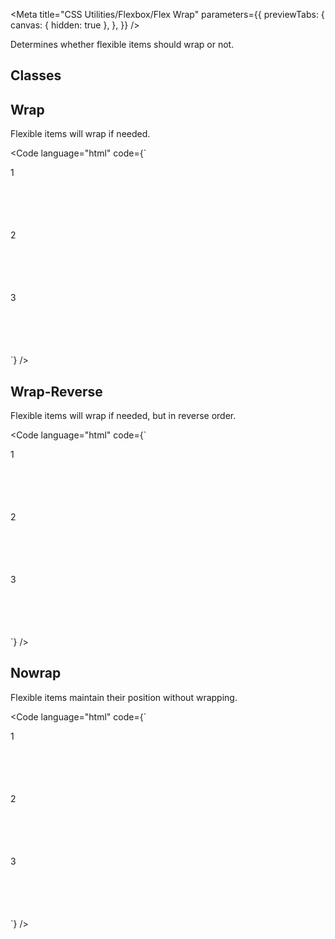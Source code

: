 
<Meta
  title="CSS Utilities/Flexbox/Flex Wrap"
  parameters={{
    previewTabs: {
      canvas: { hidden: true },
    },
  }}
/>

<Banner label="Flex Wrap" section="CSS Utilities" color="green" />

<Lead>Determines whether flexible items should wrap or not.</Lead>

## Classes

<CssFlexboxWrap />

## Wrap

Flexible items will wrap if needed.

<Code
  language="html"
  code={`
<div class="is-flex is-flex-wrap-wrap" style="max-width: 500px">
  <div class="is-flex is-align-items-center is-justify-content-center has-background-green-3 m-normal has-radius-normal" style="min-width: 200px; min-height: 100px">1</div>
  <div class="is-flex is-align-items-center is-justify-content-center has-background-green-3 m-normal has-radius-normal" style="min-width: 200px; min-height: 100px">2</div>
  <div class="is-flex is-align-items-center is-justify-content-center has-background-green-3 m-normal has-radius-normal" style="min-width: 200px; min-height: 100px">3</div>
</div>
`}
/>

## Wrap-Reverse

Flexible items will wrap if needed, but in reverse order.

<Code
  language="html"
  code={`
<div class="is-flex is-flex-wrap-wrap-reverse" style="max-width: 500px">
  <div class="is-flex is-align-items-center is-justify-content-center has-background-green-3 m-normal has-radius-normal" style="min-width: 200px; min-height: 100px">1</div>
  <div class="is-flex is-align-items-center is-justify-content-center has-background-green-3 m-normal has-radius-normal" style="min-width: 200px; min-height: 100px">2</div>
  <div class="is-flex is-align-items-center is-justify-content-center has-background-green-3 m-normal has-radius-normal" style="min-width: 200px; min-height: 100px">3</div>
</div>
`}
/>

## Nowrap

Flexible items maintain their position without wrapping.

<Code
  language="html"
  code={`
<div class="is-flex is-flex-wrap-nowrap" style="max-width: 500px">
  <div class="is-flex is-align-items-center is-justify-content-center has-background-green-3 m-normal has-radius-normal" style="min-width: 200px; min-height: 100px">1</div>
  <div class="is-flex is-align-items-center is-justify-content-center has-background-green-3 m-normal has-radius-normal" style="min-width: 200px; min-height: 100px">2</div>
  <div class="is-flex is-align-items-center is-justify-content-center has-background-green-3 m-normal has-radius-normal" style="min-width: 200px; min-height: 100px">3</div>
</div>
`}
/>

<Footer>
  <LinkCards>
    <LinkCard
      pageTitle="Foundation/Grid"
      description="The Baloise Design System grid system is a fully responsive and 12 column layout system with six default breakpoints and five container layouts"
    />
    <LinkCard
      pageTitle="Foundation/Design Tokens"
      description="We use design tokens to replace hard-coded values in order to ensure a better consistency"
    />
  </LinkCards>
</Footer>

